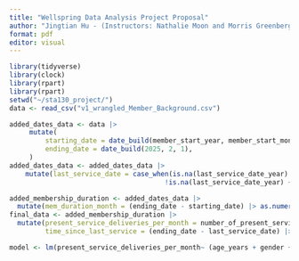 ```yaml
---
title: "Wellspring Data Analysis Project Proposal"
author: "Jingtian Hu - (Instructors: Nathalie Moon and Morris Greenberg)"
format: pdf
editor: visual
---
```


```r
library(tidyverse)
library(clock)
library(rpart)
library(rpart) 
setwd("~/sta130_project/")
data <- read_csv("v1_wrangled_Member_Background.csv")
```

```r
added_dates_data <- data |>
     mutate(
         starting_date = date_build(member_start_year, member_start_month, ),
         ending_date = date_build(2025, 2, 1),
     )
added_dates_data <- added_dates_data |>
    mutate(last_service_date = case_when(is.na(last_service_date_year) ~ starting_date,
                                       !is.na(last_service_date_year) ~ date_build(last_service_date_year, last_service_date_month, last_service_date_day)))

added_membership_duration <- added_dates_data |>
  mutate(mem_duration_month = (ending_date - starting_date) |> as.numeric() / 30)
final_data <- added_membership_duration |> 
  mutate(present_service_deliveries_per_month = number_of_present_service_deliveries / mem_duration_month,
         time_since_last_service = (ending_date - last_service_date) |> as.numeric())
```

```r
model <- lm(present_service_deliveries_per_month~ (age_years + gender + types_of_cancer + how_have_you_heard_of_wellspring) * time_since_last_service, data=final_data)

```